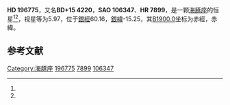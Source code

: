 {{Starbox begin
| name = HD 196775
}}
{{Starbox observe
| epoch = [[J2000.0|J2000.0]]
| constell = [[海豚座|海豚座]]<ref name=SIMBAD>{{cite web
 | url=http://simbad.u-strasbg.fr/simbad/sim-id?Ident=HR+7899
 | title=Pulsating variable Star
 | publisher=Centre de Données astronomiques de Strasbourg
 | work=SIMBAD
 | accessdate=2012-07-13
 | archive-date=2016-03-17
 | archive-url=https://web.archive.org/web/20160317201837/http://simbad.u-strasbg.fr/simbad/sim-id?Ident=HR+7899
 | dead-url=no
 }}</ref><ref name=DATA>{{cite web
 | url=http://vizier.u-strasbg.fr/viz-bin/VizieR-5?-out.add=.&-source=5050&-corr=PK=HR&-out.max=9999&HR=7899
 | title=VizieR Detailed Page
 | accessdate=2012-07-13
 | archive-date=2016-03-05
 | archive-url=https://web.archive.org/web/20160305044950/http://vizier.u-strasbg.fr/viz-bin/VizieR-5?-out.add=.&-source=5050&-corr=PK=HR&-out.max=9999&HR=7899
 | dead-url=no
 }}</ref>
| 星官 = 
| ra = {{RA|20|39|5}}<ref name=SIMBAD /><ref name=DATA />
| dec = {{DEC|+15|50|17}}<ref name=SIMBAD /><ref name=DATA />
| appmag_v = 5.97<ref name=SIMBAD /><ref name=DATA />
}}
{{Starbox character
| class = B3V<ref name=SIMBAD /><ref name=DATA />
| b-v = -0.14<ref name=SIMBAD /><ref name=DATA />
| u-b = -0.7?<ref name=SIMBAD /><ref name=DATA />
| r-i = <ref name=SIMBAD /><ref name=DATA />
| variable = 
}}
{{Starbox astrometry
| radial_v = -0.7
| prop_mo_ra = 2
| parallax = 
| p_error = 
}}
{{Starbox catalog
| names =BD+15 4220，[[SAO星表|SAO]] 106347，[[HD星表|HD]] 196775，[[HR星表|HR]] 7899}}
{{Starbox reference |Simbad=HR+7899}}
{{Starbox end}}

'''HD 196775'''，又名'''BD+15 4220'''，'''SAO 106347'''、'''HR 7899'''，是一颗[[海豚座|海豚座]]的恒星<ref name=SIMBAD /><ref name=DATA />，视星等为5.97，位于[[銀道座標系|銀經]]60.16，[[銀道座標系|銀緯]]-15.25，其[[B1900.0|B1900.0]]坐标为赤經{{RA|20|34|26.6}}，赤緯{{DEC|+15|-15.25|12}}。

== 参考文献 ==
{{reflist}}

{{star-stub}}

{{星官|瓠瓜|5|8}}
[[Category:海豚座|Category:海豚座]]
[[Category:HD和HDE天體|196775]]
[[Category:HR天體|7899]]
[[Category:SAO天體|106347]]